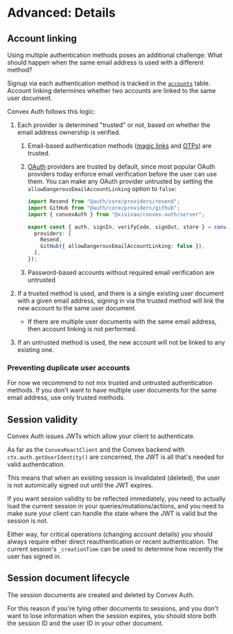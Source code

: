 # Advanced: Details

## Account linking

Using multiple authentication methods poses an additional challenge: What should
happen when the same email address is used with a different method?

Signup via each authentication method is tracked in the
[`accounts`](/api_reference/server#accounts) table. Account linking determines
whether two accounts are linked to the same user document.

Convex Auth follows this logic:

1. Each provider is determined "trusted" or not, based on whether the email
   address ownership is verified.

   1. Email-based authentication methods ([magic links](/config/email) and
      [OTPs](/config/otps)) are trusted.
   2. [OAuth](/config/oauth) providers are trusted by default, since most
      popular OAuth providers today enforce email verification before the user
      can use them. You can make any OAuth provider untrusted by setting the
      `allowDangerousEmailAccountLinking` option to `false`:

      ```ts filename="convex/auth.ts"
      import Resend from "@auth/core/providers/resend";
      import GitHub from "@auth/core/providers/github";
      import { convexAuth } from "@xixixao/convex-auth/server";

      export const { auth, signIn, verifyCode, signOut, store } = convexAuth({
        providers: [
          Resend,
          GitHub({ allowDangerousEmailAccountLinking: false }),
        ],
      });
      ```

   3. Password-based accounts without required email verification are untrusted

2. If a trusted method is used, and there is a single existing user document
   with a given email address, signing in via the trusted method will link the
   new account to the same user document.
   - If there are multiple user documents with the same email address, then
     account linking is not performed.
3. If an untrusted method is used, the new account will not be linked to any
   existing one.

### Preventing duplicate user accounts

For now we recommend to not mix trusted and untrusted authentication methods. If
you don't want to have multiple user documents for the same email address, use
only trusted methods.

## Session validity

Convex Auth issues JWTs which allow your client to authenticate.

As far as the `ConvexReactClient` and the Convex backend with
`ctx.auth.getUserIdentity()` are concerned, the JWT is all that's needed for
valid authentication.

This means that when an existing session is invalidated (deleted), the user is
not automically signed out until the JWT expires.

If you want session validity to be reflected immediately, you need to actually
load the current session in your queries/mutations/actions, and you need to make
sure your client can handle the state where the JWT is valid but the session is
not.

Either way, for critical operations (changing account details) you should always
require either direct reauthentication or recent authentication. The current
session's `_creationTime` can be used to determine how recently the user has
signed in.

## Session document lifecycle

The session documents are created and deleted by Convex Auth.

For this reason if you're tying other documents to sessions, and you don't want
to lose information when the session expires, you should store both the session
ID and the user ID in your other document.
